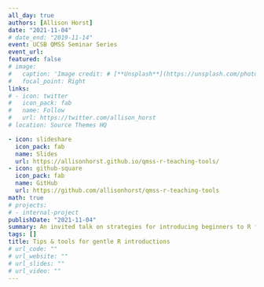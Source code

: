 ```yaml
---
all_day: true
authors: [Allison Horst]
date: "2021-11-04"
# date_end: "2019-11-14"
event: UCSB QMSS Seminar Series
event_url: 
featured: false
# image: 
#   caption: 'Image credit: # [**Unsplash**](https://unsplash.com/photos/bzdhc5b3Bxs)'
#   focal_point: Right
links:
# - icon: twitter
#   icon_pack: fab
#   name: Follow
#   url: https://twitter.com/allison_horst
# location: Source Themes HQ

- icon: slideshare
  icon_pack: fab
  name: Slides
  url: https://allisonhorst.github.io/qmss-r-teaching-tools/
- icon: github-square
  icon_pack: fab
  name: GitHub
  url: https://github.com/allisonhorst/qmss-r-teaching-tools
math: true
# projects:
# - internal-project
publishDate: "2021-11-04"
summary: An invited talk on strategies for introducing beginners to R for UCSB's Quantitative Methods in Social Sciences program. 
tags: []
title: Tips & tools for gentle R introductions
# url_code: ""
# url_website: ""
# url_slides: ""
# url_video: ""
---
```

